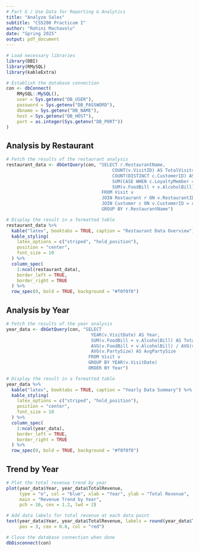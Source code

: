 ```yaml
---
# Part G / Use Data for Reporting & Analytics
title: "Analyze Sales"
subtitle: "CS5200 Practicum I"
author: "Rohini Machavolu"
date: "Spring 2025"
output: pdf_document
---
```


```r
# Load necessary libraries
library(DBI)
library(RMySQL)
library(kableExtra)
```
```r
# Establish the database connection
con <- dbConnect(
    RMySQL::MySQL(),
    user = Sys.getenv("DB_USER"),
    password = Sys.getenv("DB_PASSWORD"),
    dbname = Sys.getenv("DB_NAME"),
    host = Sys.getenv("DB_HOST"),
    port = as.integer(Sys.getenv("DB_PORT"))
)

```
## **Analysis by Restaurant**

```r
# Fetch the results of the restaurant analysis
restaurant_data <- dbGetQuery(con, "SELECT r.RestaurantName, 
                                        COUNT(v.VisitID) AS TotalVisits, 
                                        COUNT(DISTINCT c.CustomerID) AS UniqueCustomers, 
                                        SUM(CASE WHEN c.LoyaltyMember = TRUE THEN 1 ELSE 0 END) AS LoyaltyCustomers, 
                                        SUM(v.FoodBill + v.AlcoholBill) AS TotalRevenue
                                    FROM Visit v
                                    JOIN Restaurant r ON v.RestaurantID = r.RestaurantID
                                    JOIN Customer c ON v.CustomerID = c.CustomerID
                                    GROUP BY r.RestaurantName")

# Display the result in a formatted table
restaurant_data %>%
  kable("latex", booktabs = TRUE, caption = "Restaurant Data Overview") %>%
  kable_styling(
    latex_options = c("striped", "hold_position"),
    position = "center",
    font_size = 10
  ) %>%
  column_spec(
    1:ncol(restaurant_data),
    border_left = TRUE,
    border_right = TRUE
  ) %>%
  row_spec(0, bold = TRUE, background = "#f0f0f0")

```

## **Analysis by Year**

```r
# Fetch the results of the year analysis
year_data <- dbGetQuery(con, "SELECT 
                                YEAR(v.VisitDate) AS Year,
                                SUM(v.FoodBill + v.AlcoholBill) AS TotalRevenue,
                                AVG(v.FoodBill + v.AlcoholBill) / AVG(v.PartySize) AS AvgPerParty,
                                AVG(v.PartySize) AS AvgPartySize
                               FROM Visit v
                               GROUP BY YEAR(v.VisitDate)
                               ORDER BY Year")

# Display the result in a formatted table
year_data %>%
  kable("latex", booktabs = TRUE, caption = "Yearly Data Summary") %>%
  kable_styling(
    latex_options = c("striped", "hold_position"),
    position = "center",
    font_size = 10
  ) %>%
  column_spec(
    1:ncol(year_data),
    border_left = TRUE,
    border_right = TRUE
  ) %>%
  row_spec(0, bold = TRUE, background = "#f0f0f0")
```

## **Trend by Year**
```r
# Plot the total revenue trend by year
plot(year_data$Year, year_data$TotalRevenue, 
     type = "o", col = "blue", xlab = "Year", ylab = "Total Revenue", 
     main = "Revenue Trend by Year", 
     pch = 16, cex = 1.2, lwd = 2)

# Add data labels for total revenue at each data point
text(year_data$Year, year_data$TotalRevenue, labels = round(year_data$TotalRevenue, 2), 
     pos = 3, cex = 0.8, col = "red")
```
```r
# Close the database connection when done
dbDisconnect(con)
```  
